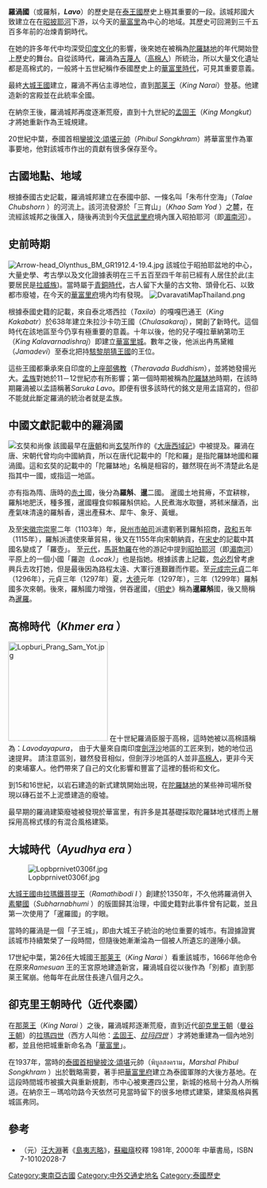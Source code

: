 {{expand language|1=en|page=|time=2019-09-16T09:05:45+00:00}}
{{no footnotes|time=2019-09-16T09:05:45+00:00}}
{{History of Thailand}}

'''羅渦國'''（或羅斛，'''''Lavo'''''）的歷史是在[[泰王國|泰王國]]歷史上極其重要的一段。該城邦國大致建立在在[[昭披耶河|昭披耶河]]下游，以今天的[[華富里|華富里]]為中心的地域。其歷史可回溯到三千五百多年前的冶煉青銅時代。<!--
Known as Lavo during most of its history, [[Lopburi_province|Lopburi province]] is one of the most important cities in [[Thai_history|Thai history]]. The city has a long history, dating back into the prehistory period since the [[bronze_age|bronze age]] of more than 3,500 years ago. br -->

在她的許多年代中均深受[[印度文化|印度文化]]的影響，後來她在被稱為[[陀羅缽地|陀羅缽地]]的年代開始登上歷史的舞台。自從該時代，羅渦為[[吉蔑人|吉蔑人]]（[[高棉人|高棉人]]）所統治，所以大量文化遺址都是高棉式的，一般將十五世紀稱作泰國歷史上的[[華富里時代|華富里時代]]，可見其重要意義。

最終[[大城王國|大城王國]]建立，羅渦不再佔主導地位，直到[[那莱王|那莱王]]（''King Narai''）登基。他建造新的宮殿並在此統率全國。

在納奈王後，羅渦城邦再度逐漸荒廢，直到十九世紀的[[孟固王|孟固王]]（''King Mongkut''）才將她重新作為王城規建。

20世紀中葉，泰國首相[[鑾披汶·頌堪元帥|鑾披汶·頌堪元帥]]（''Phibul Songkhram''）將華富里作為軍事要地，他對該城市作出的貢獻有很多保存至今。

== 古國地點、地域==
根據泰國古史記載，羅渦城邦建立在泰國中部、一條名叫「朱布什空海」（''Talae Chubshorn'' ）的河流上。該河流發源於「三育山」（''Khao Sam Yod'' ）之麓，在流經該城邦之後匯入{{le|華富里河|Lopburi River}}，隨後再流到今天[[信武里府|信武里府]]境內匯入昭拍耶河（即[[湄南河|湄南河]]）。

== 史前時期==
[[File:Arrow-head_Olynthus_BM_GR1912.4-19.4.jpg|thumb]]
<!-- 4th century BCE. -->
該城位于昭拍耶盆地的中心，大量史學、考古學以及文化證據表明在三千五百至四千年前已經有人居住於此(主要居民是[[拉威族|拉威族]])。當時屬于[[青銅時代|青銅時代]]，古人留下大量的古文物、頭骨化石、以致都市廢墟，在今天的[[華富里府|華富里府]]境內均有發現。 
[[File:DvaravatiMapThailand.png|thumb]]

根據泰國史籍的記載，來自泰北塔西拉（''Taxila''）的嘎嘎巴通王（''King Kakabatr''）於638年建立朱拉沙卡叻王國（''Chulasakaraj''），開創了新時代。這個時代在該地區至今仍享有極重要的意義。十年以後，他的兒子嘎拉華納第叻王（''King Kalavarnadishraj''）即建立[[華富里城|華富里城]]。數年之後，他派出冉馬黛維（''Jamadevi''）至泰北把持[[駭黎朋猜王國|駭黎朋猜王國]]的王位。 

這些王國都秉承來自印度的[[上座部佛教|上座部佛教]]（''Theravada Buddhism''），並將她發揚光大。[[孟族|孟族]]對她於11－12世紀亦有所影響；第一個時期被稱為[[陀羅缽地|陀羅缽地]]時期，在該時期羅渦被以孟語稱著''Saruka Lavo''。即便有很多該時代的銘文是用孟語寫的，但卻不能就此斷定羅渦的統治者就是孟族。

== 中國文獻記載中的羅渦國==
[[File:Xuanzang_w.jpg|玄奘和尚像]]
該國最早在[[唐朝|唐朝]]和尚[[玄奘|玄奘]]所作的《[[大唐西域記|大唐西域記]]》中被提及。羅渦在唐、宋朝代曾均向中國納貢，所以在唐代記載中的「陀和羅」是指陀羅缽地國和羅渦國。這和玄奘的記載中的「陀羅缽地」名稱是相容的，雖然現在尚不清楚此名是指其中一國，或指這一地區。<!--
A portrait of XuanzangIn 6th century, Lavo firstly sent tribute to the emperor of Tang (618-907) and afterward Song (960-1279). Refer to Tang's chronicle, they mentioned Lavo and Dvaravati as Tou-ho-lo. 
While the record of Xuanzang monk in the same period (629-645), he mentioned to Lavo or Dvaravati as Tou-lo-po-ti. -->

亦有指為隋、唐時的[[赤土|赤土]]國，後分為'''羅斛'''、'''暹'''二國。 暹國土地貧瘠，不宜耕稼，羅斛地肥沃，種多獲，暹國糧食仰賴羅斛供給。人民煮海水取鹽，將秫米釀酒，出產氣味清遠的羅斛香，還出產蘇木、犀牛、象牙、黃蠟。

及至[[宋徽宗|宋徽宗]][[崇寧|崇寧]]二年（1103年）年，[[泉州|泉州]][[市舶司|市舶司]]派遣劉著到羅斛招商，[[政和|政和]]五年（1115年），羅斛派遣使來華貿易，後又在1155年向宋朝納貢，在[[宋史|宋史]]的記載中其國名變成了「羅壺」。
至[[元代|元代]]，[[馬哥勃羅|馬哥勃羅]]在他的游記中提到[[昭拍耶河|昭拍耶河]]（即[[湄南河|湄南河]]）平原上的一個小國「羅迦''（Locak）''」也是指她。根據該書上記載，[[忽必烈|忽必烈]]曾考慮興兵去攻打她，但是最後因為路程太遠、大軍行進艱難而作罷。至[[元成宗|元成宗]][[元貞|元貞]]二年（1296年），元貞三年（1297年）夏，[[大德_(元朝)|大德]]元年（1297年），三年（1299年）羅斛國多次來朝。後來，羅斛國力增強，併吞暹國，《[[明史|明史]]》稱為'''暹羅斛'''國，後又簡稱為[[暹羅|暹羅]]。

==高棉時代（''Khmer era'' ） ==
[[File:Lopburi_Prang_Sam_Yot.jpg|200px]] 
<!-- Prang Sam Yot, the Khmer temple in LopburiIn 10th century, -->
在十世紀羅渦臣服于高棉，這時她被以高棉語稱為：''Lavodayapura''，
由于大量來自南印度[[劍浮沙|劍浮沙]]地區的工匠來到，她的地位迅速提昇。
請注意區別，雖然發音相似，但劍浮沙地區的人並非[[高棉人|高棉人]]，更非今天的柬埔寨人。他們帶來了自己的文化影響和豐富了這裡的藝術和文化。

到15和16世紀，以岩石建造的新式建筑開始出現，在[[陀羅缽地|陀羅缽地]]的某些神司場所發現以磚石並不上泥漿建造的廢墟。

最早期的羅渦建築廢墟被發現於華富里，有許多是其基礎採取陀羅缽地式樣而上層採用高棉式樣的有混合風格建築。

==  大城時代（''Ayudhya era'' ） ==
[[File:Lopbprnivet0306f.jpg|right]]

[[大城王國|大城王國]]由[[拉瑪鐵菩提王|拉瑪鐵菩提王]]（''Ramathibodi I'' ）創建於1350年，不久他將羅渦併入[[素攀國|素攀國]]（''Subharnabhumi'' ）的版圖歸其治理，中國史籍對此事件曾有記載，並且第一次使用了「暹羅國」的字眼。

當時的羅渦是一個「子王城」，即由大城王子統治的地位重要的城市。有證據證實該城市持續繁榮了一段時間，但隨後她漸漸淪為一個被人所遺忘的邊陲小鎮。

17世紀中葉，第26任大城國王[[那莱王|那莱王]]（''King Narai'' ）看重該城市，1666年他命令在原來''Ramesuan'' 王的王宮原地建造新宮，羅渦城自從以後作為「別都」直到那莱王駕崩。他每年在此居住長達八個月之久。

==  卻克里王朝時代（近代泰國）  ==
在[[那萊王|那萊王]]（''King Narai'' ）之後，羅渦城邦逐漸荒廢，直到近代[[卻克里王朝|卻克里王朝]]（[[曼谷王朝|曼谷王朝]]）的[[拉瑪四世|拉瑪四世]]（西方人叫他：[[孟固王|孟固王]]、''[[拉玛四世|拉玛四世]]'' ）才將她重建為一個內地別都，並且他把城重新命名為「[[華富里|華富里]]」。

在1937年，當時的[[泰國首相|泰國首相]][[鑾披汶·頌堪|鑾披汶·頌堪]]元帥（พิบูลสงคราม，''Marshal Phibul Songkhram'' ）出於戰略需要，著手把[[華富里府|華富里府]]建立為泰國軍隊的大後方基地。在這段時間城市被擴大與重新規劃，市中心被東遷四公里，新城的格局十分為人所稱道。在納奈王－瑪哈叻路今天依然可見當時留下的很多地標式建築，建築風格與舊城區弗同。 

==參考==
*（元）[[汪大淵|汪大淵]]著《[[島夷志略|島夷志略]]》，[[蘇繼廎|蘇繼廎]]校釋 1981年, 2000年 中華書局，ISBN 7-10102028-7 

[[Category:東南亞古國|Category:東南亞古國]]
[[Category:中外交通史地名|Category:中外交通史地名]]
[[Category:泰國歷史|Category:泰國歷史]]